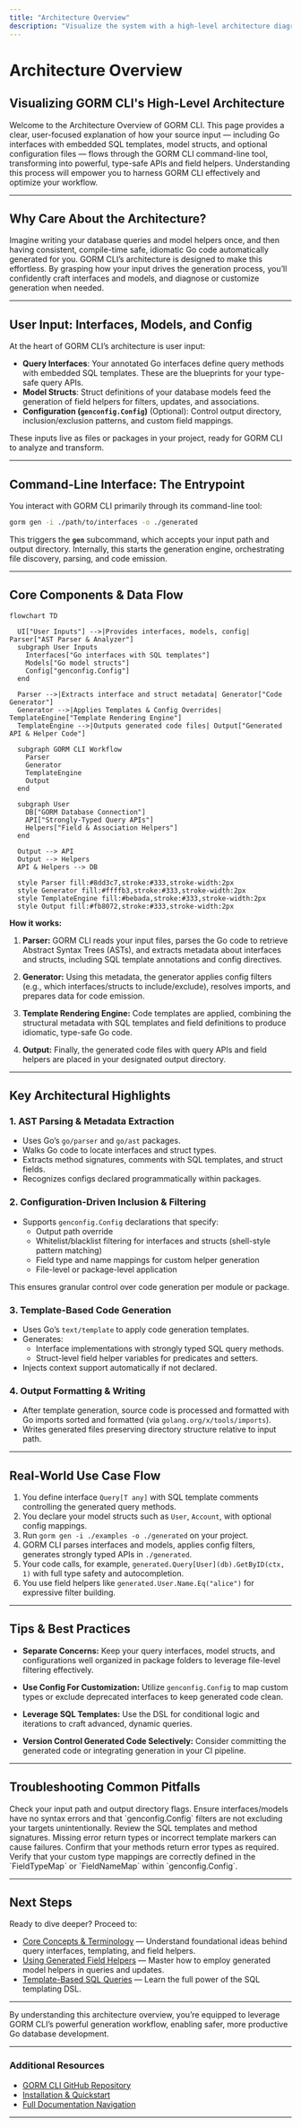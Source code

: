 ```yaml
---
title: "Architecture Overview"
description: "Visualize the system with a high-level architecture diagram showing how input (interfaces/models/config) flows through the CLI, into the code generator, and outputs strongly typed APIs and helper code. Understand key components, data flow, generation steps, and how user input drives codegen."
---
```


# Architecture Overview

## Visualizing GORM CLI's High-Level Architecture

Welcome to the Architecture Overview of GORM CLI. This page provides a clear, user-focused explanation of how your source input — including Go interfaces with embedded SQL templates, model structs, and optional configuration files — flows through the GORM CLI command-line tool, transforming into powerful, type-safe APIs and field helpers. Understanding this process will empower you to harness GORM CLI effectively and optimize your workflow.

---

## Why Care About the Architecture?

Imagine writing your database queries and model helpers once, and then having consistent, compile-time safe, idiomatic Go code automatically generated for you. GORM CLI’s architecture is designed to make this effortless. By grasping how your input drives the generation process, you’ll confidently craft interfaces and models, and diagnose or customize generation when needed.

---

## User Input: Interfaces, Models, and Config

At the heart of GORM CLI’s architecture is user input:

- **Query Interfaces**: Your annotated Go interfaces define query methods with embedded SQL templates. These are the blueprints for your type-safe query APIs.
- **Model Structs**: Struct definitions of your database models feed the generation of field helpers for filters, updates, and associations.
- **Configuration (`genconfig.Config`)** (Optional): Control output directory, inclusion/exclusion patterns, and custom field mappings.

These inputs live as files or packages in your project, ready for GORM CLI to analyze and transform.

---

## Command-Line Interface: The Entrypoint

You interact with GORM CLI primarily through its command-line tool:

```bash
gorm gen -i ./path/to/interfaces -o ./generated
```

This triggers the **`gen`** subcommand, which accepts your input path and output directory. Internally, this starts the generation engine, orchestrating file discovery, parsing, and code emission.

---

## Core Components & Data Flow

```mermaid
flowchart TD

  UI["User Inputs"] -->|Provides interfaces, models, config| Parser["AST Parser & Analyzer"]
  subgraph User Inputs
    Interfaces["Go interfaces with SQL templates"]
    Models["Go model structs"]
    Config["genconfig.Config"]
  end

  Parser -->|Extracts interface and struct metadata| Generator["Code Generator"]
  Generator -->|Applies Templates & Config Overrides| TemplateEngine["Template Rendering Engine"]
  TemplateEngine -->|Outputs generated code files| Output["Generated API & Helper Code"]

  subgraph GORM CLI Workflow
    Parser
    Generator
    TemplateEngine
    Output
  end

  subgraph User
    DB["GORM Database Connection"]
    API["Strongly-Typed Query APIs"]
    Helpers["Field & Association Helpers"]
  end

  Output --> API
  Output --> Helpers
  API & Helpers --> DB

  style Parser fill:#8dd3c7,stroke:#333,stroke-width:2px
  style Generator fill:#ffffb3,stroke:#333,stroke-width:2px
  style TemplateEngine fill:#bebada,stroke:#333,stroke-width:2px
  style Output fill:#fb8072,stroke:#333,stroke-width:2px
```

**How it works:**

1. **Parser:** GORM CLI reads your input files, parses the Go code to retrieve Abstract Syntax Trees (ASTs), and extracts metadata about interfaces and structs, including SQL template annotations and config directives.

2. **Generator:** Using this metadata, the generator applies config filters (e.g., which interfaces/structs to include/exclude), resolves imports, and prepares data for code emission.

3. **Template Rendering Engine:** Code templates are applied, combining the structural metadata with SQL templates and field definitions to produce idiomatic, type-safe Go code.

4. **Output:** Finally, the generated code files with query APIs and field helpers are placed in your designated output directory.

---

## Key Architectural Highlights

### 1. AST Parsing & Metadata Extraction
- Uses Go’s `go/parser` and `go/ast` packages.
- Walks Go code to locate interfaces and struct types.
- Extracts method signatures, comments with SQL templates, and struct fields.
- Recognizes configs declared programmatically within packages.

### 2. Configuration-Driven Inclusion & Filtering
- Supports `genconfig.Config` declarations that specify:
  - Output path override
  - Whitelist/blacklist filtering for interfaces and structs (shell-style pattern matching)
  - Field type and name mappings for custom helper generation
  - File-level or package-level application

This ensures granular control over code generation per module or package.

### 3. Template-Based Code Generation
- Uses Go’s `text/template` to apply code generation templates.
- Generates:
  - Interface implementations with strongly typed SQL query methods.
  - Struct-level field helper variables for predicates and setters.
- Injects context support automatically if not declared.

### 4. Output Formatting & Writing
- After template generation, source code is processed and formatted with Go imports sorted and formatted (via `golang.org/x/tools/imports`).
- Writes generated files preserving directory structure relative to input path.

---

## Real-World Use Case Flow

1. You define interface `Query[T any]` with SQL template comments controlling the generated query methods.
2. You declare your model structs such as `User`, `Account`, with optional config mappings.
3. Run `gorm gen -i ./examples -o ./generated` on your project.
4. GORM CLI parses interfaces and models, applies config filters, generates strongly typed APIs in `./generated`.
5. Your code calls, for example, `generated.Query[User](db).GetByID(ctx, 1)` with full type safety and autocompletion.
6. You use field helpers like `generated.User.Name.Eq("alice")` for expressive filter building.

---

## Tips & Best Practices

- **Separate Concerns:** Keep your query interfaces, model structs, and configurations well organized in package folders to leverage file-level filtering effectively.

- **Use Config For Customization:** Utilize `genconfig.Config` to map custom types or exclude deprecated interfaces to keep generated code clean.

- **Leverage SQL Templates:** Use the DSL for conditional logic and iterations to craft advanced, dynamic queries.

- **Version Control Generated Code Selectively:** Consider committing the generated code or integrating generation in your CI pipeline.

---

## Troubleshooting Common Pitfalls

<AccordionGroup title="Common Issues and Solutions">
<Accordion title="Generated Code Not Appearing">
Check your input path and output directory flags. Ensure interfaces/models have no syntax errors and that `genconfig.Config` filters are not excluding your targets unintentionally.
</Accordion>
<Accordion title="Compilation Errors in Generated Code">
Review the SQL templates and method signatures. Missing error return types or incorrect template markers can cause failures. Confirm that your methods return error types as required.
</Accordion>
<Accordion title="Custom Field Helper Not Applying">
Verify that your custom type mappings are correctly defined in the `FieldTypeMap` or `FieldNameMap` within `genconfig.Config`.
</Accordion>
</AccordionGroup>

---

## Next Steps

Ready to dive deeper? Proceed to:

- [Core Concepts & Terminology](/overview/concepts-architecture-flow/core-concepts-terminology) — Understand foundational ideas behind query interfaces, templating, and field helpers.
- [Using Generated Field Helpers](/guides/getting-started-workflows/using-field-helpers) — Master how to employ generated model helpers in queries and updates.
- [Template-Based SQL Queries](/guides/advanced-usage-patterns/template-queries) — Learn the full power of the SQL templating DSL.

---

By understanding this architecture overview, you’re equipped to leverage GORM CLI’s powerful generation workflow, enabling safer, more productive Go database development.

---

### Additional Resources

- [GORM CLI GitHub Repository](https://github.com/go-gorm/cli)
- [Installation & Quickstart](https://gorm.io/cli/gorm/#installation)
- [Full Documentation Navigation](#)


---